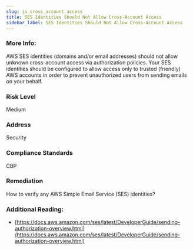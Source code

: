 ```yaml
---
slug: is_cross_account_access
title: SES Identities Should Not Allow Cross-Account Access
sidebar_label: SES Identities Should Not Allow Cross-Account Access
---
```


### More Info:

AWS SES identities (domains and/or email addresses) should not allow unknown cross-account access via authorization policies. Your SES identities should be configured to allow access only to trusted (friendly) AWS accounts in order to prevent unauthorized users from sending emails on your behalf.

### Risk Level

Medium

### Address

Security

### Compliance Standards

CBP

### Remediation

How to verify any AWS Simple Email Service (SES) identities?

### Additional Reading:

- [https://docs.aws.amazon.com/ses/latest/DeveloperGuide/sending-authorization-overview.html](https://docs.aws.amazon.com/ses/latest/DeveloperGuide/sending-authorization-overview.html) 

